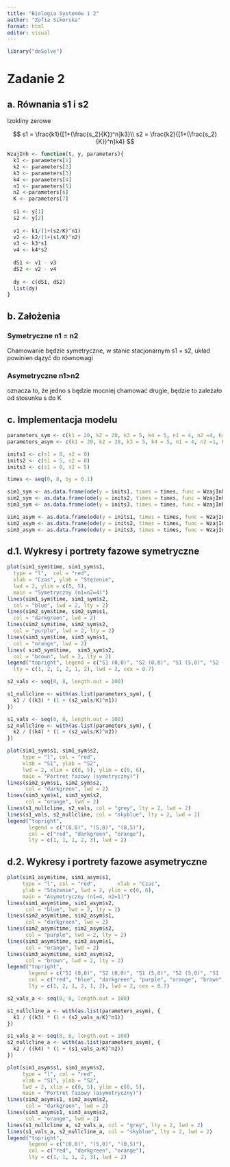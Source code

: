 ---
title: "Biologia Systemów 1 2"
author: "Zofia Sikorska"
format: html
editor: visual
---

```{r}
library("deSolve")
```

# Zadanie 2

## a. Równania s1 i s2

Izokliny zerowe

$$
s1 = \frac{k1}{[1+(\frac{s_2}{K})^n]k3}\\
s2 = \frac{k2}{[1+(\frac{s_2}{K})^n]k4}
$$

```{r}
WzajInh <- function(t, y, parameters){    
  k1 <- parameters[1]   
  k2 <- parameters[2]   
  k3 <- parameters[3]   
  k4 <- parameters[4]   
  n1 <- parameters[5]   
  n2 <-parameters[6]   
  K <- parameters[7]    
  
  s1 <- y[1]   
  s2 <- y[2]    
  
  v1 <- k1/(1+(s2/K)^n1)   
  v2 <- k2/(1+(s1/K)^n2)   
  v3 <- k3*s1   
  v4 <- k4*s2    
  
  dS1 <- v1 - v3    
  dS2 <- v2 - v4    
  
  dy <- c(dS1, dS2)   
  list(dy)  
}
```

## b. Założenia 

### Symetryczne n1 = n2

Chamowanie będzie symetryczne, w stanie stacjonarnym s1 = s2, układ powinien dązyć do równowagi

### Asymetryczne n1\>n2

oznacza to, że jedno s będzie mocniej chamować drugie, będzie to zależało od stosunku s do K

## c. Implementacja modelu

```{r}
parameters_sym <- c(k1 = 20, k2 = 20, k3 = 5, k4 = 5, n1 = 4, n2 =4, K=1)  
parameters_asym <- c(k1 = 20, k2 = 20, k3 = 5, k4 = 5, n1 = 4, n2 =1, K=1)  

inits1 <- c(s1 = 0, s2 = 0) 
inits2 <- c(s1 = 5, s2 = 0) 
inits3 <- c(s1 = 0, s2 = 5)   

times <- seq(0, 8, by = 0.1)  

sim1_sym <- as.data.frame(ode(y = inits1, times = times, func = WzajInh, parms = parameters_sym)) 
sim2_sym <- as.data.frame(ode(y = inits2, times = times, func = WzajInh, parms = parameters_sym)) 
sim3_sym <- as.data.frame(ode(y = inits3, times = times, func = WzajInh, parms = parameters_sym))  

sim1_asym <- as.data.frame(ode(y = inits1, times = times, func = WzajInh, parms = parameters_asym)) 
sim2_asym <- as.data.frame(ode(y = inits2, times = times, func = WzajInh, parms = parameters_asym)) 
sim3_asym <- as.data.frame(ode(y = inits3, times = times, func = WzajInh, parms = parameters_asym))   


```

## d.1. Wykresy i portrety fazowe symetryczne

```{r}

plot(sim1_sym$time, sim1_sym$s1, 
  type = "l",  col = "red", 
  xlab = "Czas", ylab = "Stężenie", 
  lwd = 2, ylim = c(0, 5),       
  main = "Symetryczny (n1=n2=4)") 
lines(sim1_sym$time, sim1_sym$s2, 
  col = "blue", lwd = 2, lty = 2) 
lines(sim2_sym$time, sim2_sym$s1, 
  col = "darkgreen", lwd = 2) 
lines(sim2_sym$time, sim2_sym$s2, 
  col = "purple", lwd = 2, lty = 2) 
lines(sim3_sym$time, sim3_sym$s1, 
  col = "orange", lwd = 2) 
lines( sim3_sym$time,  sim3_sym$s2, 
  col = "brown", lwd = 2, lty = 2)  
legend("topright", legend = c("S1 (0,0)", "S2 (0,0)", "S1 (5,0)", "S2 (5,0)", "S1 (0,5)", "S2 (0,5)"),col = c("red", "blue", "darkgreen", "purple", "orange", "brown"),         
  lty = c(1, 2, 1, 2, 1, 2), lwd = 2, cex = 0.7) 
```

```{r}
s2_vals <- seq(0, 8, length.out = 100)

s1_nullcline <- with(as.list(parameters_sym), {
  k1 / ((k3) * (1 + (s2_vals/K)^n1))
})

s1_vals <- seq(0, 8, length.out = 100)
s2_nullcline <- with(as.list(parameters_sym), {
  k2 / ((k4) * (1 + (s2_vals/K)^n2))
})
```

```{r}
plot(sim1_sym$s1, sim1_sym$s2, 
     type = "l", col = "red",       
     xlab = "S1", ylab = "S2", 
     lwd = 2, xlim = c(0, 5), ylim = c(0, 6), 
     main = "Portret fazowy (symetryczny)") 
lines(sim2_sym$s1, sim2_sym$s2, 
      col = "darkgreen", lwd = 2) 
lines(sim3_sym$s1, sim3_sym$s2, 
      col = "orange", lwd = 2)
lines(s1_nullcline, s2_vals, col = "grey", lty = 2, lwd = 2)
lines(s1_vals, s2_nullcline, col = "skyblue", lty = 2, lwd = 2)
legend("topright", 
       legend = c("(0,0)", "(5,0)", "(0,5)"),     
       col = c("red", "darkgreen", "orange"),
       lty = c(1, 1, 1, 2, 3), lwd = 2)
```

## d.2. Wykresy i portrety fazowe asymetryczne

```{r}
plot(sim1_asym$time, sim1_asym$s1, 
     type = "l", col = "red",       xlab = "Czas",
     ylab = "Stężenie", lwd = 2, ylim = c(0, 6),       
     main = "Asymetryczny (n1=4, n2=1)") 
lines(sim1_asym$time, sim1_asym$s2, 
      col = "blue", lwd = 2, lty = 2) 
lines(sim2_asym$time, sim2_asym$s1, 
      col = "darkgreen", lwd = 2) 
lines(sim2_asym$time, sim2_asym$s2, 
      col = "purple", lwd = 2, lty = 2) 
lines(sim3_asym$time, sim3_asym$s1, 
      col = "orange", lwd = 2) 
lines(sim3_asym$time, sim3_asym$s2, 
      col = "brown", lwd = 2, lty = 2)  
legend("topright", 
       legend = c("S1 (0,0)", "S2 (0,0)", "S1 (5,0)", "S2 (5,0)", "S1 (0,5)", "S2 (0,5)"),
       col = c("red", "blue", "darkgreen", "purple", "orange", "brown"),         
       lty = c(1, 2, 1, 2, 1, 2), lwd = 2, cex = 0.7) 
```

```{r}
s2_vals_a <- seq(0, 8, length.out = 100)

s1_nullcline_a <- with(as.list(parameters_asym), {
  k1 / ((k3) * (1 + (s2_vals_a/K)^n1))
})

s1_vals_a <- seq(0, 8, length.out = 100)
s2_nullcline_a <- with(as.list(parameters_asym), {
  k2 / ((k4) * (1 + (s1_vals_a/K)^n2))
})
```

```{r}
plot(sim1_asym$s1, sim1_asym$s2, 
     type = "l", col = "red",       
     xlab = "S1", ylab = "S2", 
     lwd = 2, xlim = c(0, 5), ylim = c(0, 5),      
     main = "Portret fazowy (asymetryczny)") 
lines(sim2_asym$s1, sim2_asym$s2, 
      col = "darkgreen", lwd = 2) 
lines(sim3_asym$s1, sim3_asym$s2, 
      col = "orange", lwd = 2) 
lines(s1_nullcline_a, s2_vals_a, col = "grey", lty = 2, lwd = 2)
lines(s1_vals_a, s2_nullcline_a, col = "skyblue", lty = 2, lwd = 2)
legend("topright", 
       legend = c("(0,0)", "(5,0)", "(0,5)"),        
       col = c("red", "darkgreen", "orange"),         
       lty = c(1, 1, 1, 2, 3), lwd = 2)
```

